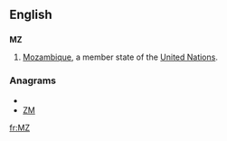 ==English==
==={{abbreviation}}===
'''MZ'''
#[[Mozambique]], a member state of the [[United Nations]].

===Anagrams===
* {{alphagram|mz}}
* [[ZM#English|ZM]]


[[fr:MZ]]